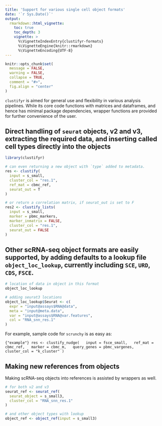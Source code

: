 ```yaml
---
title: 'Support for various single cell object formats'
date: '`r Sys.Date()`'
output:
  rmarkdown::html_vignette:
    toc: true
    toc_depth: 3
    vignette: >
      %\VignetteIndexEntry{clustifyr-formats}
      %\VignetteEngine{knitr::rmarkdown}
      %\VignetteEncoding{UTF-8}
---
```


```r
knitr::opts_chunk$set(
  message = FALSE,
  warning = FALSE,
  collapse = TRUE,
  comment = "#>",
  fig.align = "center"
)
```

`clustifyr` is aimed for general use and flexibility in various analysis pipelines. While its core code functions with matrices and dataframes, and hence has minimal package dependencies, wrapper functions are provided for further convenience of the user.

## Direct handling of `seurat` objects, v2 and v3, extracting the required data, and inserting called cell types directly into the objects

```r
library(clustifyr)

# can even returning a new object with `type` added to metadata.
res <- clustify(
  input = s_small,
  cluster_col = "res.1",
  ref_mat = cbmc_ref,
  seurat_out = T
)

# or return a correlation matrix, if seurat_out is set to F
res2 <- clustify_lists(
  input = s_small,
  marker = pbmc_markers,
  marker_inmatrix = FALSE,
  cluster_col = "res.1",
  seurat_out = FALSE
)
```

## Other scRNA-seq object formats are easily supported, by adding defaults to a lookup file `object_loc_lookup`, currently including `SCE`, `URD`, `CDS`, `FSCE`.

```r
# location of data in object in this format
object_loc_lookup

# adding seurat3 locations
object_loc_lookup$Seurat <- c(
  expr = "input@assays$RNA@data",
  meta = "input@meta.data",
  var = "input@assays$RNA@var.features",
  col = "RNA_snn_res.1"
)
```

For example, sample code for `scrunchy` is as easy as:

```{"example"}
res <- clustify_nudge(
  input = fsce_small,
  ref_mat = cbmc_ref,
  marker = cbmc_m,
  query_genes = pbmc_vargenes,
  cluster_col = "k_cluster"
)
```

## Making new references from objects
Making scRNA-seq objects into references is assisted by wrappers as well.

```r
# for both v2 and v3
seurat_ref <- seurat_ref(
  seurat_object = s_small3,
  cluster_col = "RNA_snn_res.1"
)

# and other object types with lookup
object_ref <- object_ref(input = s_small3)
```
